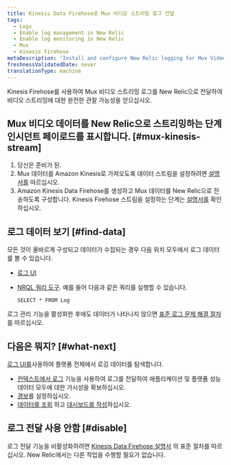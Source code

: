```yaml
---
title: Kinesis Data Firehose로 Mux 비디오 스트리밍 로그 전달
tags:
  - Logs
  - Enable log management in New Relic
  - Enable log monitoring in New Relic
  - Mux
  - Kinesis Firehose
metaDescription: 'Install and configure New Relic logging for Mux Video Streaming via Amazon Kinesis Data Firehose, so you can use our enhanced log management capabilities.'
freshnessValidatedDate: never
translationType: machine
---
```


Kinesis Firehose를 사용하여 Mux 비디오 스트리밍 로그를 New Relic으로 전달하여 비디오 스트리밍에 대한 완전한 관찰 가능성을 얻으십시오.

## Mux 비디오 데이터를 New Relic으로 스트리밍하는 단계 인시던트 페이로드를 표시합니다. [#mux-kinesis-stream]

1. 당신은 <InlinePopover type="licenseKey"/>준비가 된.
2. Mux 데이터를 Amazon Kinesis로 가져오도록 데이터 스트림을 설정하려면 [설명서를](https://docs.mux.com/guides/system/export-amazon-kinesis-data-streams) 따르십시오.
3. Amazon Kinesis Data Firehose를 생성하고 Mux 데이터를 New Relic으로 전송하도록 구성합니다. Kinesis Firehose 스트림을 설정하는 단계는 [설명서를](/docs/logs/forward-logs/stream-logs-using-kinesis-data-firehose/) 확인하십시오.

## 로그 데이터 보기 [#find-data]

모든 것이 올바르게 구성되고 데이터가 수집되는 경우 다음 위치 모두에서 로그 데이터를 볼 수 있습니다.

* [로그 UI](https://one.newrelic.com/launcher/logger.log-launcher)

* [NRQL 쿼리 도구](/docs/chart-builder/use-chart-builder/choose-data/use-advanced-nrql-mode-specify-data). 예를 들어 다음과 같은 쿼리를 실행할 수 있습니다.

  ```
  SELECT * FROM Log
  ```

로그 관리 기능을 활성화한 후에도 데이터가 나타나지 않으면 [표준 로그 문제 해결 절차](/docs/logs/log-management/troubleshooting/no-log-data-appears-ui/) 를 따르십시오.

## 다음은 뭐지? [#what-next]

[로그 UI를](/docs/logs/log-management/ui-data/use-logs-ui/)사용하여 플랫폼 전체에서 로깅 데이터를 탐색합니다.

* [컨텍스트에서 로그](/docs/logs/enable-log-management-new-relic/configure-logs-context/configure-logs-context-apm-agents/) 기능을 사용하여 로그를 전달하여 애플리케이션 및 플랫폼 성능 데이터 모두에 대한 가시성을 확보하십시오.
* [경보](/docs/alerts-applied-intelligence/new-relic-alerts/alert-conditions/create-alert-conditions/)를 설정하십시오.
* [데이터를 조회](/docs/query-your-data/explore-query-data/get-started/introduction-querying-new-relic-data/) 하고 [대시보드를 작성](/docs/query-your-data/explore-query-data/dashboards/introduction-dashboards/)하십시오.

## 로그 전달 사용 안함 [#disable]

로그 전달 기능을 비활성화하려면 [Kinesis Data Firehose 설명서](https://docs.aws.amazon.com/firehose/latest/dev/basic-create.html) 의 표준 절차를 따르십시오. New Relic에서는 다른 작업을 수행할 필요가 없습니다.